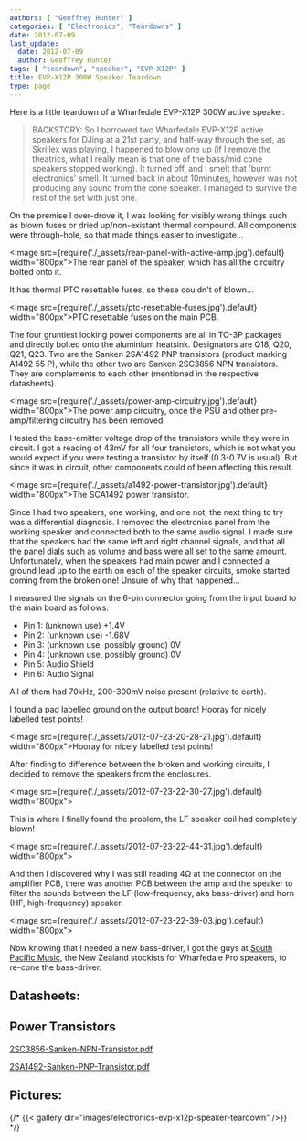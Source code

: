```yaml
---
authors: [ "Geoffrey Hunter" ]
categories: [ "Electronics", "Teardowns" ]
date: 2012-07-09
last_update:
  date: 2012-07-09
  author: Geoffrey Hunter
tags: [ "teardown", "speaker", "EVP-X12P" ]
title: EVP-X12P 300W Speaker Teardown
type: page
---
```


Here is a little teardown of a Wharfedale EVP-X12P 300W active speaker.

> BACKSTORY: So I borrowed two Wharfedale EVP-X12P active speakers for DJing at a 21st party, and half-way through the set, as Skrillex was playing, I happened to blow one up (if I remove the theatrics, what I really mean is that one of the bass/mid cone speakers stopped working). It turned off, and I smelt that 'burnt electronics' smell. It turned back in about 10minutes, however was not producing any sound from the cone speaker. I managed to survive the rest of the set with just one.

On the premise I over-drove it, I was looking for visibly wrong things such as blown fuses or dried up/non-existant thermal compound. All components were through-hole, so that made things easier to investigate...

<Image src={require('./_assets/rear-panel-with-active-amp.jpg').default} width="800px">The rear panel of the speaker, which has all the circuitry bolted onto it.</Image>

It has thermal PTC  resettable fuses, so these couldn't of blown...

<Image src={require('./_assets/ptc-resettable-fuses.jpg').default} width="800px">PTC resettable fuses on the main PCB.</Image>

The four gruntiest looking power components are all in TO-3P packages and directly bolted onto the aluminium heatsink. Designators are Q18, Q20, Q21, Q23. Two are the Sanken 2SA1492 PNP transistors (product marking A1492 55 P), while the other two are Sanken 2SC3856 NPN transistors. They are complements to each other (mentioned in the respective datasheets).

<Image src={require('./_assets/power-amp-circuitry.jpg').default} width="800px">The power amp circuitry, once the PSU and other pre-amp/filtering circuitry has been removed.</Image>

I tested the base-emitter voltage drop of the transistors while they were in circuit. I got a reading of 43mV for all four transistors, which is not what you would expect if you were testing a transistor by itself (0.3-0.7V is usual). But since it was in circuit, other components could of been affecting this result.

<Image src={require('./_assets/a1492-power-transistor.jpg').default} width="800px">The SCA1492 power transistor.</Image>

Since I had two speakers, one working, and one not, the next thing to try was a differential diagnosis. I removed the electronics panel from the working speaker and connected both to the same audio signal. I made sure that the speakers had the same left and right channel signals, and that all the panel dials such as volume and bass were all set to the same amount. Unfortunately, when the speakers had main power and I connected a ground lead up to the earth on each of the speaker circuits, smoke started coming from the broken one! Unsure of why that happened...

I measured the signals on the 6-pin connector going from the input board to the main board as follows:

* Pin 1: (unknown use) +1.4V
* Pin 2: (unknown use) -1.68V
* Pin 3: (unknown use, possibly ground) 0V
* Pin 4: (unknown use, possibly ground) 0V
* Pin 5: Audio Shield
* Pin 6: Audio Signal

All of them had 70kHz, 200-300mV noise present (relative to earth).

I found a pad labelled ground on the output board! Hooray for nicely labelled test points!

<Image src={require('./_assets/2012-07-23-20-28-21.jpg').default} width="800px">Hooray for nicely labelled test points!</Image>

After finding to difference between the broken and working circuits, I decided to remove the speakers from the enclosures.

<Image src={require('./_assets/2012-07-23-22-30-27.jpg').default} width="800px"></Image>

This is where I finally found the problem, the LF speaker coil had completely blown!

<Image src={require('./_assets/2012-07-23-22-44-31.jpg').default} width="800px"></Image>

And then I discovered why I was still reading 4Ω at the connector on the amplifier PCB, there was another PCB between the amp and the speaker to filter the sounds between the LF (low-frequency, aka bass-driver) and horn (HF, high-frequency) speaker.

<Image src={require('./_assets/2012-07-23-22-39-03.jpg').default} width="800px"></Image>

Now knowing that I needed a new bass-driver, I got the guys at [South Pacific Music](http://www.southpacmusic.co.nz/), the New Zealand stockists for Wharfedale Pro speakers, to re-cone the bass-driver.

## Datasheets:

## Power Transistors

[2SC3856-Sanken-NPN-Transistor.pdf](./_assets/2SC3856-Sanken-NPN-Transistor.pdf)

[2SA1492-Sanken-PNP-Transistor.pdf](./_assets/2SA1492-Sanken-PNP-Transistor.pdf)

## Pictures:

{/* {{< gallery dir="images/electronics-evp-x12p-speaker-teardown" />}} */}
